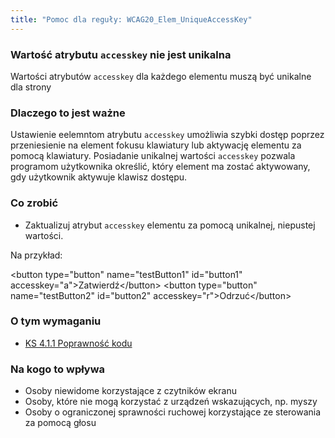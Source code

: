 ```yaml
---
title: "Pomoc dla reguły: WCAG20_Elem_UniqueAccessKey"
---
```


<div className="toolHelp">
<Row>
<Column colLg={16} colMd={8} colSm={4} className="toolHead">

### Wartość atrybutu `accesskey` nie jest unikalna

<div id="locLevel"></div>

Wartości atrybutów `accesskey` dla każdego elementu muszą być unikalne dla strony

</Column>
</Row>
<Row>
<Column colLg={11} colMd={5} colSm={4} className="toolMain">

### Dlaczego to jest ważne

Ustawienie eelemntom atrybutu `accesskey` umożliwia szybki dostęp poprzez przeniesienie na element fokusu klawiatury lub aktywację elementu za pomocą klawiatury. Posiadanie unikalnej wartości `accesskey` pozwala programom użytkownika określić, który element ma zostać aktywowany, gdy użytkownik aktywuje klawisz dostępu.


<div id="locSnippet"></div>

### Co zrobić

* Zaktualizuj atrybut `accesskey` elementu za pomocą unikalnej, niepustej wartości.

Na przykład:

<CodeSnippet type="multi" light={true}> &lt;button type="button" name="testButton1" id="button1" accesskey="a"&gt;Zatwierdź&lt;/button&gt;
 &lt;button type="button" name="testButton2" id="button2" accesskey="r"&gt;Odrzuć&lt;/button&gt;
 </CodeSnippet>

</Column>
<Column colLg={5} colMd={3} colSm={4} className="toolLeft">

### O tym wymaganiu

* [KS 4.1.1 Poprawność kodu](https://wcag.lepszyweb.pl/#parsing)

### Na kogo to wpływa

* Osoby niewidome korzystające z czytników ekranu
* Osoby, które nie mogą korzystać z urządzeń wskazujących, np. myszy
* Osoby o ograniczonej sprawności ruchowej korzystające ze sterowania za pomocą głosu

</Column>
</Row>
</div>

